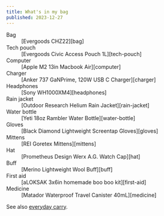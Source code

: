 ```yaml
---
title: What's in my bag
published: 2023-12-27
---
```


<dl>
<dt>Bag</dt>
<dd>[Evergoods CHZ22][bag]</dd>
<dt>Tech pouch</dt>
<dd>[Evergoods Civic Access Pouch 1L][tech-pouch]</dd>
<dt>Computer</dt>
<dd>[Apple M2 13in Macbook Air][computer]</dd>
<dt>Charger</dt>
<dd>[Anker 737 GaNPrime, 120W USB C Charger][charger]</dd>
<dt>Headphones</dt>
<dd>[Sony WH1000XM4][headphones]</dd>
<dt>Rain jacket</dt>
<dd>[Outdoor Research Helium Rain Jacket][rain-jacket]</dd>
<dt>Water bottle</dt>
<dd>[Yeti 18oz Rambler Water Bottle][water-bottle]</dd>
<dt>Gloves</dt>
<dd>[Black Diamond Lightweight Screentap Gloves][gloves]</dd>
<dt>Mittens</dt>
<dd>[REI Goretex Mittens][mittens]</dd>
<dt>Hat</dt>
<dd>[Prometheus Design Werx A.G. Watch Cap][hat]</dd>
<dt>Buff</dt>
<dd>[Merino Lightweight Wool Buff][buff]</dd>
<dt>First aid</dt>
<dd>[aLOKSAK 3x6in homemade boo boo kit][first-aid]</dd>
<dt>Medicine</dt>
<dd>[Matador Waterproof Travel Canister 40mL][medicine]</dd>
</dl>

<Spacer height="lg" />

See also [everyday carry](/everyday-carry).

[bag]: https://evergoods.us/collections/civic-half-zip-series/products/civic-half-zip-22l
[tech-pouch]: https://evergoods.us/collections/pouches/products/civic-access-pouch-1l
[computer]: https://www.apple.com/macbook-air-13-and-15-m2/
[charger]: https://www.amazon.com/Anker-Charger-GaNPrime-Compact-Foldable/dp/B09W2N774C
[headphones]: https://electronics.sony.com/audio/headphones/headband/p/wh1000xm4-b
[rain-jacket]: https://www.outdoorresearch.com/products/mens-helium-rain-jacket-275386
[water-bottle]: https://www.yeti.com/shop-by-color/white/21071501348.html
[gloves]: https://www.blackdiamondequipment.com/en_US/product/lightweight-screentap-gloves/?colorid=5922
[mittens]: https://www.rei.com/product/194829/rei-co-op-minimalist-gtx-mittens-20?color=BLACK
[hat]: https://prometheusdesignwerx.com/collections/headwear/products/a-g-watch-cap-terra?variant=45008460874015
[buff]: https://www.buff.com/us/merino-lightweight-neckwear-buff-solid-bark-bark-113010843.html?size=16675
[first-aid]: https://www.bhphotovideo.com/c/product/1125989-REG/loksak_lok_alokd2_3x6_2_aloksak_bags_3_37x6_37.html
[medicine]: https://www.matadorequipment.com/products/waterproof-travel-canister-small?variant=32201638772849